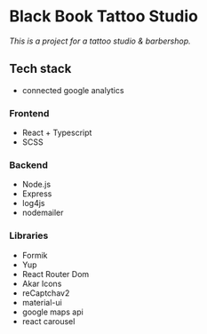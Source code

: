 # Black Book Tattoo Studio
_This is a project for a tattoo studio & barbershop._

## Tech stack
- connected google analytics
### Frontend
- React + Typescript
- SCSS

### Backend
- Node.js
- Express
- log4js
- nodemailer

### Libraries
- Formik
- Yup
- React Router Dom
- Akar Icons
- reCaptchav2
- material-ui
- google maps api
- react carousel
